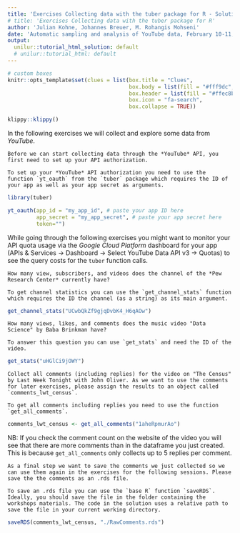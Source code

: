 ```yaml
---
title: 'Exercises Collecting data with the tuber package for R - Solutions'
# title: 'Exercises Collecting data with the tuber package for R' 
author: 'Julian Kohne, Johannes Breuer, M. Rohangis Mohseni'
date: 'Automatic sampling and analysis of YouTube data, February 10-11, 2020'
output:
  unilur::tutorial_html_solution: default
  # unilur::tutorial_html: default
---
```


```r
# custom boxes
knitr::opts_template$set(clues = list(box.title = "Clues",
                                      box.body = list(fill = "#fff9dc", colour = "black"),
                                      box.header = list(fill = "#ffec8b", colour = "black"),
                                      box.icon = "fa-search",
                                      box.collapse = TRUE))

```

```r
klippy::klippy()
```

In the following exercises we will collect and explore some data from *YouTube*.

```block
Before we can start collecting data through the *YouTube* API, you first need to set up your API authorization.
```

```block
To set up your *YouTube* API authorization you need to use the function `yt_oauth` from the `tuber` package which requires the ID of your app as well as your app secret as arguments.
```

```r
library(tuber)

yt_oauth(app_id = "my_app_id", # paste your app ID here
         app_secret = "my_app_secret", # paste your app secret here
         token="")
```

While going through the following exercises you might want to monitor your API quota usage via the *Google Cloud Platform* dashboard for your app (APIs & Services -> Dashboard -> Select YouTube Data API v3 -> Quotas) to see the query costs for the `tuber` function calls. 

```block
How many view, subscribers, and videos does the channel of the *Pew Research Center* currently have?
```

```block
To get channel statistics you can use the `get_channel_stats` function which requires the ID the channel (as a string) as its main argument.
```

```r
get_channel_stats("UCwbQkZf9gjqDvbK4_H6qAOw")
```

```block
How many views, likes, and comments does the music video "Data Science" by Baba Brinkman have?
```

```block
To answer this question you can use `get_stats` and need the ID of the video.
```

```r
get_stats("uHGlCi9jOWY")
```

```block
Collect all comments (including replies) for the video on "The Census" by Last Week Tonight with John Oliver. As we want to use the comments for later exercises, please assign the results to an object called `comments_lwt_census`.
```

```block
To get all comments including replies you need to use the function `get_all_comments`.
```

```r
comments_lwt_census <- get_all_comments("1aheRpmurAo")
```

NB: If you check the comment count on the website of the video you will see that there are more comments than in the dataframe you just created. This is because `get_all_comments` only collects up to 5 replies per comment.

```block
As a final step we want to save the comments we just collected so we can use them again in the exercises for the following sessions. Please save the the comments as an .rds file.
```

```block
To save an .rds file you can use the `base R` function `saveRDS`. Ideally, you should save the file in the folder containing the workshops materials. The code in the solution uses a relative path to save the file in your current working directory.
```

```r
saveRDS(comments_lwt_census, "./RawComments.rds")
```
